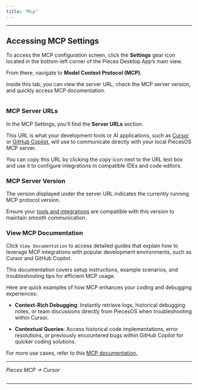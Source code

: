 ```yaml
---
title: "Mcp"
---
```


***

## Accessing MCP Settings

To access the MCP configuration screen, click the **Settings** gear icon located in the bottom-left corner of the Pieces Desktop App’s main view.

From there, navigate to **Model Context Protocol (MCP)**.

Inside this tab, you can view the server URL, check the MCP server version, and quickly access MCP documentation.

<Image src="https://storage.googleapis.com/hashnode_product_documentation_assets/desktop_app_assets/configuration/mcp/model_context_protocol_pfd_settings.png" alt="" align="center" fullwidth="false" />

### MCP Server URLs

In the MCP Settings, you'll find the **Server URLs** section.

This URL is what your development tools or AI applications, such as [Cursor](https://docs.pieces.app/products/mcp/cursor) or [GitHub Copilot](https://docs.pieces.app/products/mcp/github-copilot), will use to communicate directly with your local PiecesOS MCP server.

You can copy this URL by clicking the *copy* icon next to the URL text box and use it to configure integrations in compatible IDEs and code editors.

### MCP Server Version

The version displayed under the server URL indicates the currently running MCP protocol version.

Ensure your [tools and integrations](https://docs.pieces.app/products/mcp/get-started#getting-started) are compatible with this version to maintain smooth communication.

### View MCP Documentation

Click `View Documentation` to access detailed guides that explain how to leverage MCP integrations with popular development environments, such as Cursor and GitHub Copilot.

This documentation covers setup instructions, example scenarios, and troubleshooting tips for efficient MCP usage.

Here are quick examples of how MCP enhances your coding and debugging experiences:

* **Context-Rich Debugging**: Instantly retrieve logs, historical debugging notes, or team discussions directly from PiecesOS when troubleshooting within Cursor.

* **Contextual Queries**: Access historical code implementations, error resolutions, or previously encountered bugs within GitHub Copilot for quicker coding solutions.

For more use cases, refer to this [MCP documentation.](https://docs.pieces.app/products/mcp/get-started)

***

*Pieces MCP → Cursor*

<Image src="https://storage.googleapis.com/hashnode_product_documentation_assets/mcp_documentation/misc/cursor_ask_about_youtube_tutorial.png" alt="" align="center" fullwidth="false" />

***

